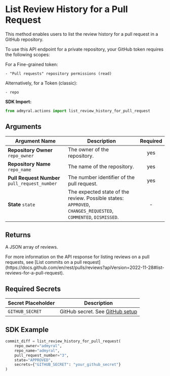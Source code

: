 
# List Review History for a Pull Request

This method enables users to list the review history for a pull request in a GitHub repository.

To use this API endpoint for a private repository, your GitHub token requires the following scopes:

For a Fine-grained token:

```
- "Pull requests" repository permissions (read)
```

Alternatively, for a Token (classic):

```
- repo
```

**SDK Import:**

```python
from admyral.actions import list_review_history_for_pull_request
```

## Arguments

| Argument Name                                 | Description                                                                                                   | Required |
| --------------------------------------------- | ------------------------------------------------------------------------------------------------------------- | :------: |
| **Repository Owner** `repo_owner`             | The owner of the repository.                                                                                  |   yes    |
| **Repository Name** `repo_name`               | The name of the repository.                                                                                   |   yes    |
| **Pull Request Number** `pull_request_number` | The number identifier of the pull request.                                                                    |   yes    |
| **State** `state`                             | The expected state of the review. Possible states: `APPROVED`, `CHANGES_REQUESTED`, `COMMENTED`, `DISMISSED`. |    -     |

## Returns

A JSON array of reviews.

<Callout type="info">
	For more information on the API response for listing reviews on a pull
	requests, see [List commits on a pull
	request](https://docs.github.com/en/rest/pulls/reviews?apiVersion=2022-11-28#list-reviews-for-a-pull-request).
</Callout>

## Required Secrets

| Secret Placeholder | Description                                                    |
| ------------------ | -------------------------------------------------------------- |
| `GITHUB_SECRET`    | GitHub secret. See [GitHub setup](/integrations/github/github) |

## SDK Example

```python
commit_diff = list_review_history_for_pull_request(
	repo_owner="admyral",
	repo_name="admyral",
	pull_request_number="3",
	state="APPROVED",
	secrets={"GITHUB_SECRET": "your_github_secret"}
)
```
